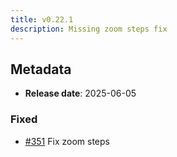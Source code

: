 ```yaml
---
title: v0.22.1
description: Missing zoom steps fix
---
```


## Metadata

- **Release date**: 2025-06-05

### Fixed

- [#351](https://github.com/InditexTech/weavejs/issues/351) Fix zoom steps
